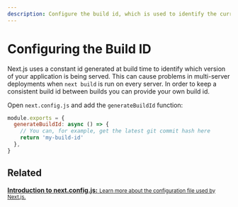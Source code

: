 ```yaml
---
description: Configure the build id, which is used to identify the current build in which your application is being served.
---
```


# Configuring the Build ID

Next.js uses a constant id generated at build time to identify which version of your application is being served. This can cause problems in multi-server deployments when `next build` is run on every server. In order to keep a consistent build id between builds you can provide your own build id.

Open `next.config.js` and add the `generateBuildId` function:

```js
module.exports = {
  generateBuildId: async () => {
    // You can, for example, get the latest git commit hash here
    return 'my-build-id'
  },
}
```

## Related

<div className="card">
  <a href="/docs/api-reference/next.config.js/introduction.md">
    <b>Introduction to next.config.js:</b>
    <small>Learn more about the configuration file used by Next.js.</small>
  </a>
</div>
